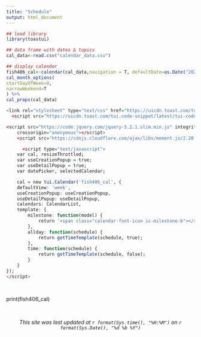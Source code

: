 ```yaml
---
title: "Schedule"
output: html_document
---
```


```r
## load library
library(toastui)

## data frame with dates & topics
cal_data<-read.csv("calendar_data.csv")

## display calendar
fish406_cal<-calendar(cal_data,navigation = T, defaultDate=as.Date("2025-09-24")) %>%
cal_month_options(
startDayOfWeek=0,
narrowWeekend=T
) %>%
cal_props(cal_data)

<link rel="stylesheet" type="text/css" href="https://uicdn.toast.com/tui-calendar/latest/tui-calendar.css" />
  <script src="https://uicdn.toast.com/tui.code-snippet/latest/tui-code-snippet.js"></script>

<script src="https://code.jquery.com/jquery-3.2.1.slim.min.js" integrity="sha384-KJ3o2DKtIkvYIK3UENzmM7KCkRr/rE9/Qpg6aAZGJwFDMVNA/GpGFF93hXpG5KkN"
    crossorigin="anonymous"></script>
    <script src="https://cdnjs.cloudflare.com/ajax/libs/moment.js/2.20.1/moment.min.js"></script>

      <script type="text/javascript">
    var cal, resizeThrottled;
    var useCreationPopup = true;
    var useDetailPopup = true;
    var datePicker, selectedCalendar;

    cal = new tui.Calendar('fish406_cal', {
    defaultView: 'week',
    useCreationPopup: useCreationPopup,
    useDetailPopup: useDetailPopup,
    calendars: CalendarList,
    template: {
        milestone: function(model) {
            return '<span class="calendar-font-icon ic-milestone-b"></span> <span style="background-color: ' + model.bgColor + '">' + model.title + '</span>';
        },
        allday: function(schedule) {
            return getTimeTemplate(schedule, true);
        },
        time: function(schedule) {
            return getTimeTemplate(schedule, false);
        }
    }
});
</script>

    
```
print(fish406_cal)


<br>

<center>*This site was last updated at `r format(Sys.time(), "%H:%M")` on `r format(Sys.Date(), "%d %b %Y")`*</center>

